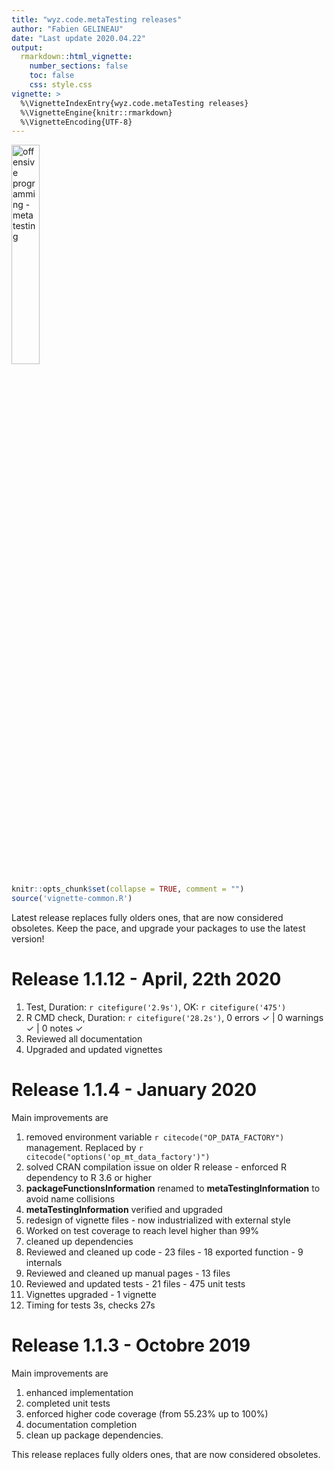 ```yaml
---
title: "wyz.code.metaTesting releases"
author: "Fabien GELINEAU"
date: "Last update 2020.04.22"
output: 
  rmarkdown::html_vignette:
    number_sections: false
    toc: false
    css: style.css
vignette: >
  %\VignetteIndexEntry{wyz.code.metaTesting releases}
  %\VignetteEngine{knitr::rmarkdown}
  %\VignetteEncoding{UTF-8}
---
```


<img src='images/metatesting-hex.png' alt='offensive programming - meta testing' style='width:30%'/>

```r
knitr::opts_chunk$set(collapse = TRUE, comment = "")
source('vignette-common.R')
```

Latest release replaces fully olders ones, that are now considered obsoletes. Keep the pace, and  upgrade your packages to use the latest version!

# Release 1.1.12 - April, 22th 2020 

1. Test, Duration: `r citefigure('2.9s')`, OK: `r citefigure('475')`
1. R CMD check, Duration: `r citefigure('28.2s')`, 0 errors ✓ | 0 warnings ✓ | 0 notes ✓
1. Reviewed all documentation
1. Upgraded and updated vignettes

# Release 1.1.4 - January 2020 

Main improvements are 

1. removed environment variable `r citecode("OP_DATA_FACTORY")` management. Replaced by `r citecode("options('op_mt_data_factory')")`
1. solved CRAN compilation issue on older R release - enforced R dependency to R 3.6 or higher
1. **packageFunctionsInformation** renamed to **metaTestingInformation** to avoid name collisions
1. **metaTestingInformation** verified and upgraded
1. redesign of vignette files - now industrialized with external style
1. Worked on test coverage to reach level higher than 99%
1. cleaned up dependencies
1. Reviewed and cleaned up code - 23 files - 18 exported function - 9 internals
1. Reviewed and cleaned up manual pages - 13 files
1. Reviewed and updated tests - 21 files - 475 unit tests
1. Vignettes upgraded - 1  vignette
1. Timing for tests 3s, checks 27s

# Release 1.1.3 - Octobre 2019

Main improvements are 

1. enhanced implementation
1. completed unit tests
1. enforced higher code coverage (from 55.23% up to 100%)
1. documentation completion
1. clean up package dependencies. 

This release replaces fully olders ones, that are now considered obsoletes. 



